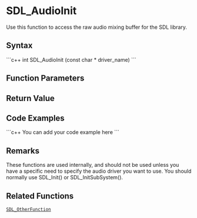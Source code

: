 <!-- pragma section-numbers off -->
<!-- pragma disable-camelcase -->

= SDL_AudioInit =
Use this function to access the raw audio mixing buffer for the SDL library.


== Syntax ==
```c++
int SDL_AudioInit (const char * driver_name)
```

== Function Parameters ==

== Return Value ==

== Code Examples ==
```c++
You can add your code example here
```

== Remarks ==
These functions are used internally, and should not be used unless you have a specific need to specify the audio driver you want to use.  You should normally use SDL_Init() or SDL_InitSubSystem().

== Related Functions ==
 [[SDL_OtherFunction]]
